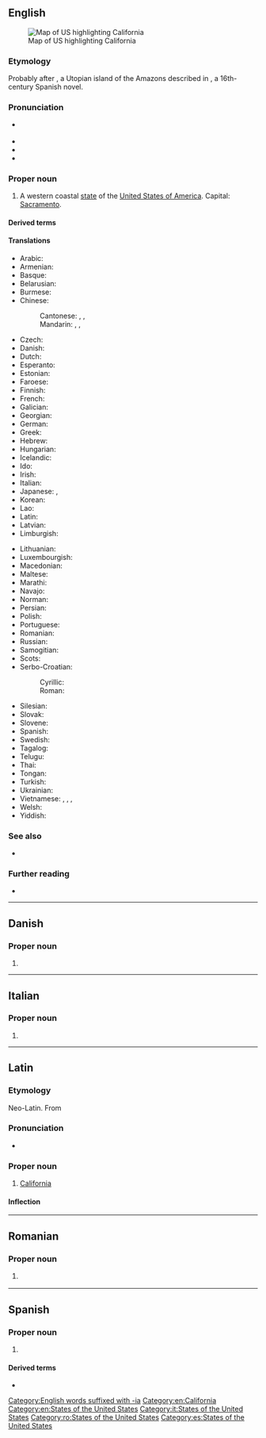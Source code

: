 {{also|california|californià|Califórnia|Califòrnia}}
==English==
[[Image:Map of USA highlighting California.png|thumb|right|Map of US highlighting California]]

===Etymology===
Probably {{etyl|es|en}} after {{m|es|California}}, a Utopian island of the Amazons described in ''{{w|Las Sergas de Esplandián}}'', a 16th-century Spanish novel.

===Pronunciation===
* {{a|US}} {{IPA|/ˌkæl.ɪ.ˈfɔɹ.njə/|/ˌkæl.ɪ.ˈfɔɹ.ni.ə/|lang=en}}
* {{audio|en-us-California.ogg|Audio (US)|lang=en}}
* {{rhymes|ɔː(r)niə|lang=en}}
* {{hyphenation|Cal|i|for|nia|lang=en}}

===Proper noun===
{{en-proper noun}}

# A western coastal [[state]] of the [[United States of America]]. Capital: [[Sacramento]].

====Derived terms====
{{der3|CA|California holly|California poppy|California Jack|California pizza|California stop|California-style pizza|Californian|Californianize|Californianization|Norcal|Socal|lang=en}}

====Translations====
{{trans-top|state of the United States of America}}
* Arabic: {{t|ar|كَالِيفُورْنِيَا|f}}
* Armenian: {{t|hy|Կալիֆոռնիա}}
* Basque: {{t|eu|Kalifornia}}
* Belarusian: {{t|be|Каліфорнія}}
* Burmese: {{t|my|ကာလီဖိုးနီးယား|sc=Mymr}}
* Chinese:
*: Cantonese: {{t|yue|加利福尼亞州|sc=Hani}}, {{t|yue|加利福尼亚州|tr=gaa1 lei6 fuk1 nei4 aa3|sc=Hani}}, {{t|yue|加州|tr=gaa1 zau1|sc=Hani}}
*: Mandarin: {{t+|cmn|加利福尼亞州|sc=Hani}}, {{t+|cmn|加利福尼亚州|tr=Jiālìfúníyǎ-zhōu|sc=Hani}}, {{t+|cmn|加州|tr=Jiā-zhōu|sc=Hani}}
* Czech: {{t+|cs|Kalifornie|f}}
* Danish: {{t|da|Californien}}
* Dutch: {{t+|nl|Californië}}
* Esperanto: {{t|eo|Kalifornio}}
* Estonian: {{t+|et|California}}
* Faroese: {{t|fo|Kalifornia|n}}
* Finnish: {{t+|fi|Kalifornia}}
* French: {{t+|fr|Californie|f}}
* Galician: {{t+|gl|California|f}}
* Georgian: {{t|ka|კალიფორნია}}
* German: {{t+|de|Kalifornien|n}}
* Greek: {{t+|el|Καλιφόρνια}}
* Hebrew: {{t|he|קליפורניה|f|tr=qalifornia}}
* Hungarian: {{t+|hu|Kalifornia}}
* Icelandic: {{t|is|Kalifornía|f}}
* Ido: {{t+|io|Kalifornia}}
* Irish: {{t|ga|Calafóirn|alt=an Chalafóirn|f}}
* Italian: {{t+|it|California|f}}
* Japanese: {{t+|ja|カリフォルニア州|tr=Kariforunia-shū}}, {{t+|ja|加州|tr=Ka-shū}}
* Korean: {{t|ko|캘리포니아 주|sc=Kore}}
* Lao: {{t|lo|ກາລິຟໍເນັຍ}}
* Latin: {{t|la|California|f}}
* Latvian: {{t|lv|Kalifornija|f}}
* Limburgish: {{t-check|li|Californije}}
{{trans-mid}}
* Lithuanian: {{t|lt|Kalifornija|f}}
* Luxembourgish: {{t+|lb|Kalifornien}}
* Macedonian: {{t|mk|Калифо́рнија|f}}
* Maltese: {{t|mt|Kalifornja}}
* Marathi: {{t|mr|कॅलिफॉर्निया|m|tr=kǎlifǒrniyā|sc=Deva}}
* Navajo: {{t|nv|Ahééháshį́į́h hahoodzo}}
* Norman: {{t|nrf|Califournie|f}}
* Persian: {{t+|fa|کالیفرنیا|tr=kâliforniâ|sc=fa-Arab}}
* Polish: {{t+|pl|Kalifornia|f}}
* Portuguese: {{t+|pt|Califórnia|f}}
* Romanian: {{t|ro|California|f}}
* Russian: {{t+|ru|Калифо́рния|f}}
* Samogitian: {{t|sgs|Kalėfuornėjė}}
* Scots: {{t|sco|Californie}}
* Serbo-Croatian:
*: Cyrillic: {{t|sh|Калифо̀рнија|f|sc=Cyrl}}
*: Roman: {{t+|sh|Kalifòrnija|f}}
* Silesian: {{t|szl|Kaliforńijo}}
* Slovak: {{t|sk|Kalifornia|f}}
* Slovene: {{t+|sl|Kalifórnija|f}}
* Spanish: {{t+|es|California|f}}
* Swedish: {{t+|sv|Kalifornien}}
* Tagalog: {{t|tl|Kalipornya|sc=Hani}}
* Telugu: {{t|te|కాలిఫోర్నియా}}
* Thai: {{t|th|แคลิฟอร์เนีย}}
* Tongan: {{t|to|Kalifonia}}
* Turkish: {{t+|tr|Kaliforniya}}
* Ukrainian: {{t|uk|Каліфорнія|f}}
* Vietnamese: {{t+|vi|Ca Li}}, {{t|vi|Ca-li}}, {{t|vi|Ca-li-phoóc-ni-a}}, {{t|vi|Caliphoócnia}}
* Welsh: {{t+|cy|Califfornia}}
* Yiddish: {{t|yi|קאַליפֿאָרניע}}
{{trans-bottom}}

===See also===
* {{l|en|Appendix:Place names in California}}

===Further reading===
* {{pedialite}}

[[Category:English words suffixed with -ia]]
[[Category:en:California]]
[[Category:en:States of the United States]]

----

==Danish==

===Proper noun===
{{head|da|proper noun|genitive|Californias}}

# {{alternative form of|Californien|lang=da}}

----

==Italian==

===Proper noun===
{{it-proper noun|g=f}}

# {{l|en|California}}

[[Category:it:States of the United States]]

----

==Latin==

===Etymology===
Neo-Latin. From {{der|la|es|California}}

===Pronunciation===
* {{la-IPA}}

===Proper noun===
{{la-location|California|Californiae|Californiae|f|sg|first}}

# {{lb|la|New Latin}} [[California]]
#: {{ux|la|'''California''' statum magnum est.|'''California''' is a big state.|inline=y}}

====Inflection====
{{la-decl-1st|loc=1|num=sg|Californi}}

----

==Romanian==

===Proper noun===
{{head|ro|proper noun|g=f}}

# {{l|en|California}} {{gloss|U.S. State}}

[[Category:ro:States of the United States]]

----

==Spanish==

===Proper noun===
{{es-proper noun|f}}

# {{l|en|California}}

====Derived terms====
* {{l|es|californio}}

[[Category:es:States of the United States]]